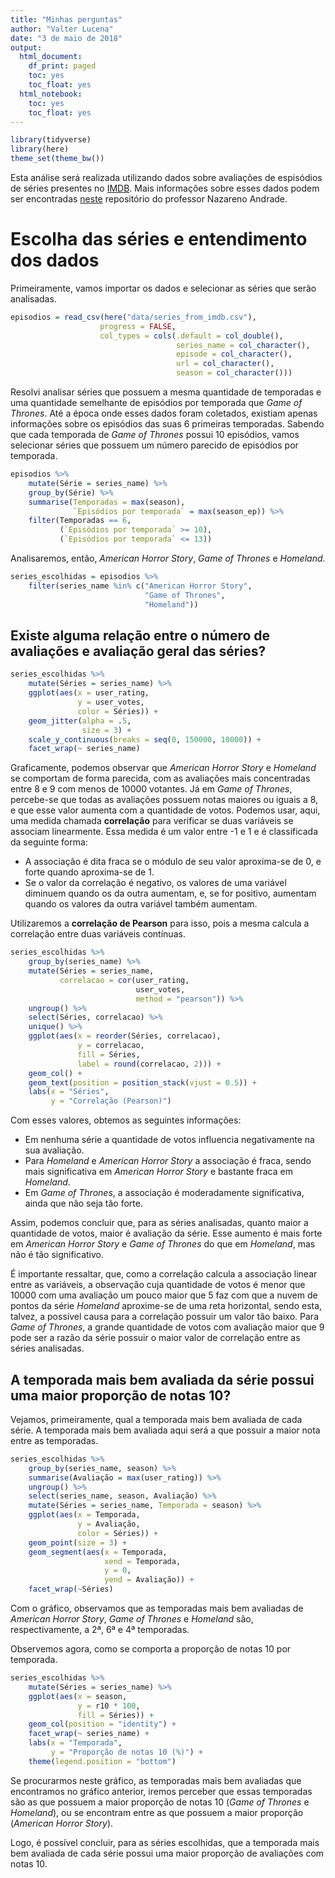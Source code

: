 ```yaml
---
title: "Minhas perguntas"
author: "Valter Lucena"
date: "3 de maio de 2018"
output:
  html_document:
    df_print: paged
    toc: yes
    toc_float: yes
  html_notebook:
    toc: yes
    toc_float: yes
---
```


```r
library(tidyverse)
library(here)
theme_set(theme_bw())
```

Esta análise será realizada utilizando dados sobre avaliações de espisódios de séries presentes no [IMDB](https://www.imdb.com). Mais informações sobre esses dados podem ser encontradas [neste](https://github.com/nazareno/imdb-series) repositório do professor Nazareno Andrade.

# Escolha das séries e entendimento dos dados

Primeiramente, vamos importar os dados e selecionar as séries que serão analisadas.

```r
episodios = read_csv(here("data/series_from_imdb.csv"), 
                    progress = FALSE,
                    col_types = cols(.default = col_double(), 
                                     series_name = col_character(), 
                                     episode = col_character(), 
                                     url = col_character(),
                                     season = col_character()))
```

Resolvi analisar séries que possuem a mesma quantidade de temporadas e uma quantidade semelhante de episódios por temporada que *Game of Thrones*. Até a época onde esses dados foram coletados, existiam apenas informações sobre os episódios das suas 6 primeiras temporadas. Sabendo que cada temporada de *Game of Thrones* possui 10 episódios, vamos selecionar séries que possuem um número parecido de episódios por temporada. 

```r
episodios %>%
    mutate(Série = series_name) %>% 
    group_by(Série) %>% 
    summarise(Temporadas = max(season), 
              `Episódios por temporada` = max(season_ep)) %>% 
    filter(Temporadas == 6, 
           (`Episódios por temporada` >= 10), 
           (`Episódios por temporada` <= 13))
```

Analisaremos, então, *American Horror Story*, *Game of Thrones* e *Homeland*.

```r
series_escolhidas = episodios %>% 
    filter(series_name %in% c("American Horror Story", 
                              "Game of Thrones", 
                              "Homeland"))
```

## Existe alguma relação entre o número de avaliações e avaliação geral das séries?

```r
series_escolhidas %>% 
    mutate(Séries = series_name) %>% 
    ggplot(aes(x = user_rating,
               y = user_votes,
               color = Séries)) +
    geom_jitter(alpha = .5,
                size = 3) +
    scale_y_continuous(breaks = seq(0, 150000, 10000)) +
    facet_wrap(~ series_name)
```

Graficamente, podemos observar que *American Horror Story* e *Homeland* se comportam de forma parecida, com as avaliações mais concentradas entre 8 e 9 com menos de 10000 votantes. Já em *Game of Thrones*, percebe-se que todas as avaliações possuem notas maiores ou iguais a 8, e que esse valor aumenta com a quantidade de votos. Podemos usar, aqui, uma medida chamada **correlação** para verificar se duas variáveis se associam linearmente. Essa medida é um valor entre -1 e 1 e é classificada da seguinte forma:

* A associação é dita fraca se o módulo de seu valor aproxima-se de 0, e forte quando aproxima-se de 1.
* Se o valor da correlação é negativo, os valores de uma variável diminuem quando os da outra aumentam, e, se for positivo, aumentam quando os valores da outra variável também aumentam.

Utilizaremos a **correlação de Pearson** para isso, pois a mesma calcula a correlação entre duas variáveis contínuas.

```r

series_escolhidas %>% 
    group_by(series_name) %>% 
    mutate(Séries = series_name,
           correlacao = cor(user_rating, 
                            user_votes,
                            method = "pearson")) %>% 
    ungroup() %>% 
    select(Séries, correlacao) %>% 
    unique() %>% 
    ggplot(aes(x = reorder(Séries, correlacao),
               y = correlacao,
               fill = Séries,
               label = round(correlacao, 2))) +
    geom_col() +
    geom_text(position = position_stack(vjust = 0.5)) +
    labs(x = "Séries",
         y = "Correlação (Pearson)")
```

Com esses valores, obtemos as seguintes informações:

* Em nenhuma série a quantidade de votos influencia negativamente na sua avaliação.
* Para *Homeland* e *American Horror Story* a associação é fraca, sendo mais significativa em *American Horror Story* e bastante fraca em *Homeland*.
* Em *Game of Thrones*, a associação é moderadamente significativa, ainda que não seja tão forte.

Assim, podemos concluir que, para as séries analisadas, quanto maior a quantidade de votos, maior é avaliação da série. Esse aumento é mais forte em *American Horror Story* e *Game of Thrones* do que em *Homeland*, mas não é tão significativo. 

É importante ressaltar, que, como a correlação calcula a associação linear entre as variáveis, a observação cuja quantidade de votos é menor que 10000 com uma avaliação um pouco maior que 5 faz com que a nuvem de pontos da série *Homeland* aproxime-se de uma reta horizontal, sendo esta, talvez, a possível causa para a correlação possuir um valor tão baixo. Para *Game of Thrones*, a grande quantidade de votos com avaliação maior que 9 pode ser a razão da série possuir o maior valor de correlação entre as séries analisadas.

## A temporada mais bem avaliada da série possui uma maior proporção de notas 10?

Vejamos, primeiramente, qual a temporada mais bem avaliada de cada série. A temporada mais bem avaliada aqui será a que possuir a maior nota entre as temporadas.

```r
series_escolhidas %>% 
    group_by(series_name, season) %>% 
    summarise(Avaliação = max(user_rating)) %>% 
    ungroup() %>% 
    select(series_name, season, Avaliação) %>% 
    mutate(Séries = series_name, Temporada = season) %>% 
    ggplot(aes(x = Temporada,
               y = Avaliação,
               color = Séries)) +
    geom_point(size = 3) +
    geom_segment(aes(x = Temporada,
                     xend = Temporada,
                     y = 0,
                     yend = Avaliação)) +
    facet_wrap(~Séries)
```

Com o gráfico, observamos que as temporadas mais bem avaliadas de *American Horror Story*, *Game of Thrones* e *Homeland* são, respectivamente, a 2ª, 6ª e 4ª temporadas.

Observemos agora, como se comporta a proporção de notas 10 por temporada.

```r
series_escolhidas %>% 
    mutate(Séries = series_name) %>% 
    ggplot(aes(x = season,
               y = r10 * 100,
               fill = Séries)) +
    geom_col(position = "identity") +
    facet_wrap(~ series_name) +
    labs(x = "Temporada",
         y = "Proporção de notas 10 (%)") +
    theme(legend.position = "bottom")
```

Se procurarmos neste gráfico, as temporadas mais bem avaliadas que encontramos no gráfico anterior, iremos perceber que essas temporadas são as que possuem a maior proporção de notas 10 (*Game of Thrones* e *Homeland*), ou se encontram entre as que possuem a maior proporção (*American Horror Story*).

Logo, é possível concluir, para as séries escolhidas, que a temporada mais bem avaliada de cada série possui uma maior proporção de avaliações com notas 10.